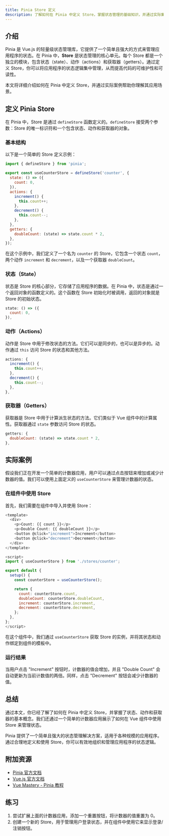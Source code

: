 ```yaml
---
title: Pinia Store 定义
description: 了解如何在 Pinia 中定义 Store，掌握状态管理的基础知识，并通过实际案例加深理解。
---
```


## 介绍

Pinia 是 Vue.js 的轻量级状态管理库，它提供了一个简单且强大的方式来管理应用程序的状态。在 Pinia 中，**Store** 是状态管理的核心单元。每个 Store 都是一个独立的模块，包含状态（state）、动作（actions）和获取器（getters）。通过定义 Store，你可以将应用程序的状态逻辑集中管理，从而提高代码的可维护性和可读性。

本文将详细介绍如何在 Pinia 中定义 Store，并通过实际案例帮助你理解其应用场景。

## 定义 Pinia Store

在 Pinia 中，Store 是通过 `defineStore` 函数定义的。`defineStore` 接受两个参数：Store 的唯一标识符和一个包含状态、动作和获取器的对象。

### 基本结构

以下是一个简单的 Store 定义示例：

```javascript
import { defineStore } from 'pinia';

export const useCounterStore = defineStore('counter', {
  state: () => ({
    count: 0,
  }),
  actions: {
    increment() {
      this.count++;
    },
    decrement() {
      this.count--;
    },
  },
  getters: {
    doubleCount: (state) => state.count * 2,
  },
});
```

在这个示例中，我们定义了一个名为 `counter` 的 Store，它包含一个状态 `count`，两个动作 `increment` 和 `decrement`，以及一个获取器 `doubleCount`。

### 状态（State）

状态是 Store 的核心部分，它存储了应用程序的数据。在 Pinia 中，状态是通过一个返回对象的函数定义的。这个函数在 Store 初始化时被调用，返回的对象就是 Store 的初始状态。

```javascript
state: () => ({
  count: 0,
}),
```

### 动作（Actions）

动作是 Store 中用于修改状态的方法。它们可以是同步的，也可以是异步的。动作通过 `this` 访问 Store 的状态和其他方法。

```javascript
actions: {
  increment() {
    this.count++;
  },
  decrement() {
    this.count--;
  },
},
```

### 获取器（Getters）

获取器是 Store 中用于计算派生状态的方法。它们类似于 Vue 组件中的计算属性。获取器通过 `state` 参数访问 Store 的状态。

```javascript
getters: {
  doubleCount: (state) => state.count * 2,
},
```

## 实际案例

假设我们正在开发一个简单的计数器应用，用户可以通过点击按钮来增加或减少计数器的值。我们可以使用上面定义的 `useCounterStore` 来管理计数器的状态。

### 在组件中使用 Store

首先，我们需要在组件中导入并使用 Store：

```javascript
<template>
  <div>
    <p>Count: {{ count }}</p>
    <p>Double Count: {{ doubleCount }}</p>
    <button @click="increment">Increment</button>
    <button @click="decrement">Decrement</button>
  </div>
</template>

<script>
import { useCounterStore } from './stores/counter';

export default {
  setup() {
    const counterStore = useCounterStore();

    return {
      count: counterStore.count,
      doubleCount: counterStore.doubleCount,
      increment: counterStore.increment,
      decrement: counterStore.decrement,
    };
  },
};
</script>
```

在这个组件中，我们通过 `useCounterStore` 获取 Store 的实例，并将其状态和动作绑定到组件的模板中。

### 运行结果

当用户点击 "Increment" 按钮时，计数器的值会增加，并且 "Double Count" 会自动更新为当前计数值的两倍。同样，点击 "Decrement" 按钮会减少计数器的值。

## 总结

通过本文，你已经了解了如何在 Pinia 中定义 Store，并掌握了状态、动作和获取器的基本概念。我们还通过一个简单的计数器应用展示了如何在 Vue 组件中使用 Store 来管理状态。

Pinia 提供了一个简单且强大的状态管理解决方案，适用于各种规模的应用程序。通过合理地定义和使用 Store，你可以有效地组织和管理应用程序的状态逻辑。

## 附加资源

- [Pinia 官方文档](https://pinia.vuejs.org/)
- [Vue.js 官方文档](https://vuejs.org/)
- [Vue Mastery - Pinia 教程](https://www.vuemastery.com/courses/pinia-fundamentals)

## 练习

1. 尝试扩展上面的计数器应用，添加一个重置按钮，将计数器的值重置为 0。
2. 创建一个新的 Store，用于管理用户登录状态，并在组件中使用它来显示登录/注销按钮。